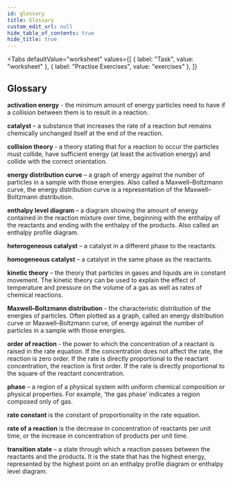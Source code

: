 ```yaml
---
id: glossary
title: Glossary
custom_edit_url: null
hide_table_of_contents: true
hide_title: true
---
```



<Tabs
  defaultValue="worksheet"
  values={[
    { label: "Task", value: "worksheet" },
    { label: "Practise Exercises", value: "exercises" },
  ]}
>

<TabItem value="worksheet">

## Glossary

<p>
  <strong>activation energy</strong>
  <AudioButton url="/media/94.65360f43.mp3" /> - the minimum amount of energy particles need to have if a collision between them is to result in a reaction.
</p>
<p>
  <strong>catalyst</strong>
  <AudioButton url="/media/95.530a4edd.mp3" /> – a substance that increases the rate of a reaction but remains chemically unchanged itself at the end of the reaction.
</p>
<p>
  <strong>collision theory </strong>
  <AudioButton url="/media/96.fcc86f93.mp3" /> - a theory stating that for a reaction to occur the particles must collide, have sufficient energy (at least the activation energy) and collide with the correct orientation.
</p>
<p>
  <strong>energy distribution curve</strong>
  <AudioButton url="/media/97.6416e283.mp3" /> – a graph of energy against the number of particles in a sample with those energies. Also called a Maxwell–Boltzmann curve, the energy distribution curve is a representation of the Maxwell–Boltzmann distribution.
</p>
<p>
  <strong>enthalpy level diagram </strong>
  <AudioButton url="/media/98.e53bc162.mp3" /> – a diagram showing the amount of energy contained in the reaction mixture over time, beginning with the enthalpy of the reactants and ending with the enthalpy of the products. Also called an enthalpy profile diagram.
</p>
<p>
  <strong>heterogeneous catalyst</strong>
  <AudioButton url="/media/99.fb7d6d92.mp3" /> – a catalyst in a different phase to the reactants.
</p>
<p>
  <strong>homogeneous catalyst</strong>
  <AudioButton url="/media/100.1a66be6b.mp3" /> – a catalyst in the same phase as the reactants.
</p>
<p>
  <strong>kinetic theory</strong>
  <AudioButton url="/media/101.f86bd117.mp3" /> – the theory that particles in gases and liquids are in constant movement. The kinetic theory can be used to explain the effect of temperature and pressure on the volume of a gas as well as rates of chemical reactions.
</p>
<p>
  <strong>Maxwell–Boltzmann distribution</strong>
  <AudioButton url="/media/102.bfc777ce.mp3" /> - the characteristic distribution of the energies of particles. Often plotted as a graph, called an energy distribution curve or Maxwell–Boltzmann curve, of energy against the number of particles in a sample with those energies.
</p>
<p>
  <strong>order of reaction</strong>
  <AudioButton url="/media/103.dcdcb6a9.mp3" /> - the power to which the concentration of a reactant is raised in the rate equation. If the concentration does not affect the rate, the reaction is zero order. If the rate is directly proportional to the reactant concentration, the reaction is first order. If the rate is directly proportional to the square of the reactant concentration.
</p>
<p>
  <strong>phase</strong>
  <AudioButton url="/media/104.669518c2.mp3" /> –  a region of a physical system with uniform chemical composition or physical properties. For example, ‘the gas phase’ indicates a region composed only of gas.
</p>
<p>
  <strong>rate constant</strong>
  <AudioButton url="/media/105.bc4e7f73.mp3" /> is the constant of proportionality in the rate equation.
</p>
<p>
  <strong>rate of a reaction</strong>
  <AudioButton url="/media/106.97d44fbf.mp3" /> is the decrease in concentration of reactants per unit time, or the increase in concentration of products per unit time.
</p>
<p>
  <strong>transition state</strong>
  <AudioButton url="/media/107.1e907918.mp3" /> – a state through which a reaction passes between the reactants and the products. It is the state that has the highest energy, represented by the highest point on an enthalpy profile diagram or enthalpy level diagram.
</p>

</TabItem>

<TabItem value="exercises">
  <Frame src="https://learningapps.org/watch?v=p4m571re321" height="480px" />
</TabItem>

</Tabs>
